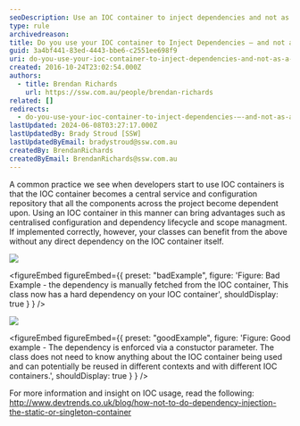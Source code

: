 ```yaml
---
seoDescription: Use an IOC container to inject dependencies and not as a singleton container, allowing for decoupling of classes from their dependencies.
type: rule
archivedreason:
title: Do you use your IOC container to Inject Dependencies – and not as a singleton container
guid: 3a4bf441-83ed-4443-bbe6-c2551ee698f9
uri: do-you-use-your-ioc-container-to-inject-dependencies-and-not-as-a-singleton-container
created: 2016-10-24T23:02:54.000Z
authors:
  - title: Brendan Richards
    url: https://ssw.com.au/people/brendan-richards
related: []
redirects:
  - do-you-use-your-ioc-container-to-inject-dependencies-–-and-not-as-a-singleton-container
lastUpdated: 2024-06-08T03:27:17.000Z
lastUpdatedBy: Brady Stroud [SSW]
lastUpdatedByEmail: bradystroud@ssw.com.au
createdBy: BrendanRichards
createdByEmail: BrendanRichards@ssw.com.au
---
```


A common practice we see when developers start to use IOC containers is that the IOC container becomes a central service and configuration repository that all the components across the project become dependent upon.
Using an IOC container in this manner can bring advantages such as centralised configuration and dependency lifecycle and scope managment. If implemented correctly, however, your classes can benefit from the above without any direct dependency on the IOC container itself.

![](IOC_badexample.png)

<figureEmbed figureEmbed={{
  preset: "badExample",
  figure: 'Figure: Bad Example - the dependency is manually fetched from the IOC container, This class now has a hard dependency on your IOC container',
  shouldDisplay: true
} } />


![](IOC_GoodExample.png)

<figureEmbed figureEmbed={{
  preset: "goodExample",
  figure: 'Figure: Good example - The dependency is enforced via a constuctor parameter. The class does not need to know anything about the IOC container being used and can potentially be reused in different contexts and with different IOC containers.',
  shouldDisplay: true
} } />


For more information and insight on IOC usage, read the following: http://www.devtrends.co.uk/blog/how-not-to-do-dependency-injection-the-static-or-singleton-container
